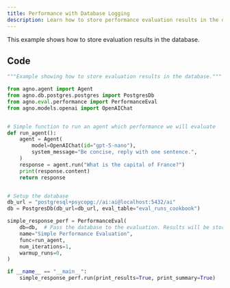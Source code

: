 ```yaml
---
title: Performance with Database Logging
description: Learn how to store performance evaluation results in the database.
---
```


This example shows how to store evaluation results in the database.

## Code

```python
"""Example showing how to store evaluation results in the database."""

from agno.agent import Agent
from agno.db.postgres.postgres import PostgresDb
from agno.eval.performance import PerformanceEval
from agno.models.openai import OpenAIChat


# Simple function to run an agent which performance we will evaluate
def run_agent():
    agent = Agent(
        model=OpenAIChat(id="gpt-5-nano"),
        system_message="Be concise, reply with one sentence.",
    )
    response = agent.run("What is the capital of France?")
    print(response.content)
    return response


# Setup the database
db_url = "postgresql+psycopg://ai:ai@localhost:5432/ai"
db = PostgresDb(db_url=db_url, eval_table="eval_runs_cookbook")

simple_response_perf = PerformanceEval(
    db=db,  # Pass the database to the evaluation. Results will be stored in the database.
    name="Simple Performance Evaluation",
    func=run_agent,
    num_iterations=1,
    warmup_runs=0,
)

if __name__ == "__main__":
    simple_response_perf.run(print_results=True, print_summary=True)
```